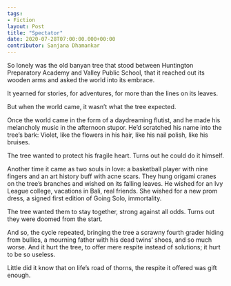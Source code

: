 ```yaml
---
tags: 
- Fiction
layout: Post
title: "Spectator"
date: 2020-07-28T07:00:00.000+00:00
contributor: Sanjana Dhamankar
---
```

So lonely was the old banyan tree that stood between Huntington Preparatory Academy and Valley Public School, that it reached out its wooden arms and asked the world into its embrace.

It yearned for stories, for adventures, for more than the lines on its leaves.

But when the world came, it wasn’t what the tree expected.

Once the world came in the form of a daydreaming flutist, and he made his melancholy music in the afternoon stupor. He’d scratched his name into the tree’s bark: Violet, like the flowers in his hair, like his nail polish, like his bruises.

The tree wanted to protect his fragile heart. Turns out he could do it himself.

Another time it came as two souls in love: a basketball player with nine fingers and an art history buff with acne scars. They hung origami cranes on the tree’s branches and wished on its falling leaves. He wished for an Ivy League college, vacations in Bali, real friends. She wished for a new prom dress, a signed first edition of Going Solo, immortality.

The tree wanted them to stay together, strong against all odds. Turns out they were doomed from the start.

And so, the cycle repeated, bringing the tree a scrawny fourth grader hiding from bullies, a mourning father with his dead twins’ shoes, and so much worse. And it hurt the tree, to offer mere respite instead of solutions; it hurt to be so useless.

Little did it know that on life’s road of thorns, the respite it offered was gift enough.